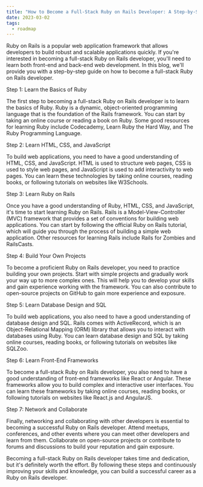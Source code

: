 ```yaml
---
title: "How to Become a Full-Stack Ruby on Rails Developer: A Step-by-Step Guide"
date: 2023-03-02
tags:
  - roadmap
---
```


Ruby on Rails is a popular web application framework that allows developers to build robust and scalable applications quickly. If you're interested in becoming a full-stack Ruby on Rails developer, you'll need to learn both front-end and back-end web development. In this blog, we'll provide you with a step-by-step guide on how to become a full-stack Ruby on Rails developer.

Step 1: Learn the Basics of Ruby

The first step to becoming a full-stack Ruby on Rails developer is to learn the basics of Ruby. Ruby is a dynamic, object-oriented programming language that is the foundation of the Rails framework. You can start by taking an online course or reading a book on Ruby. Some good resources for learning Ruby include Codecademy, Learn Ruby the Hard Way, and The Ruby Programming Language.

Step 2: Learn HTML, CSS, and JavaScript

To build web applications, you need to have a good understanding of HTML, CSS, and JavaScript. HTML is used to structure web pages, CSS is used to style web pages, and JavaScript is used to add interactivity to web pages. You can learn these technologies by taking online courses, reading books, or following tutorials on websites like W3Schools.

Step 3: Learn Ruby on Rails

Once you have a good understanding of Ruby, HTML, CSS, and JavaScript, it's time to start learning Ruby on Rails. Rails is a Model-View-Controller (MVC) framework that provides a set of conventions for building web applications. You can start by following the official Ruby on Rails tutorial, which will guide you through the process of building a simple web application. Other resources for learning Rails include Rails for Zombies and RailsCasts.

Step 4: Build Your Own Projects

To become a proficient Ruby on Rails developer, you need to practice building your own projects. Start with simple projects and gradually work your way up to more complex ones. This will help you to develop your skills and gain experience working with the framework. You can also contribute to open-source projects on GitHub to gain more experience and exposure.

Step 5: Learn Database Design and SQL

To build web applications, you also need to have a good understanding of database design and SQL. Rails comes with ActiveRecord, which is an Object-Relational Mapping (ORM) library that allows you to interact with databases using Ruby. You can learn database design and SQL by taking online courses, reading books, or following tutorials on websites like SQLZoo.

Step 6: Learn Front-End Frameworks

To become a full-stack Ruby on Rails developer, you also need to have a good understanding of front-end frameworks like React or Angular. These frameworks allow you to build complex and interactive user interfaces. You can learn these frameworks by taking online courses, reading books, or following tutorials on websites like React.js and AngularJS.

Step 7: Network and Collaborate

Finally, networking and collaborating with other developers is essential to becoming a successful Ruby on Rails developer. Attend meetups, conferences, and other events where you can meet other developers and learn from them. Collaborate on open-source projects or contribute to forums and discussions to build your reputation and gain exposure.

Becoming a full-stack Ruby on Rails developer takes time and dedication, but it's definitely worth the effort. By following these steps and continuously improving your skills and knowledge, you can build a successful career as a Ruby on Rails developer.